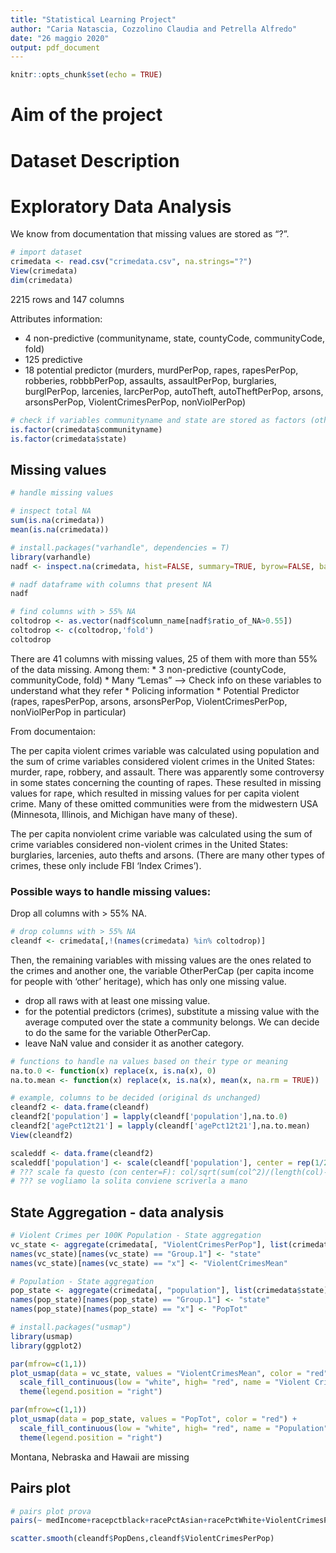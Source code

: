 ---
title: "Statistical Learning Project"
author: "Caria Natascia, Cozzolino Claudia and Petrella Alfredo"
date: "26 maggio 2020"
output: pdf_document
---

```{r setup, include=FALSE}
knitr::opts_chunk$set(echo = TRUE)
```

# Aim of the project

# Dataset Description

# Exploratory Data Analysis

We know from documentation that missing values are stored as "?".

```{r}
# import dataset
crimedata <- read.csv("crimedata.csv", na.strings="?")
View(crimedata)
dim(crimedata)
```
2215 rows and 147 columns

Attributes information:

* 4 non-predictive (communityname, state, countyCode, communityCode, fold)
* 125 predictive
* 18 potential predictor (murders, murdPerPop, rapes, rapesPerPop, robberies, robbbPerPop, assaults, assaultPerPop, burglaries,
  burglPerPop, larcenies, larcPerPop, autoTheft, autoTheftPerPop, arsons, arsonsPerPop, ViolentCrimesPerPop, nonViolPerPop)

```{r}
# check if variables communityname and state are stored as factors (others to check?)
is.factor(crimedata$communityname)
is.factor(crimedata$state)
```

## Missing values

```{r}
# handle missing values

# inspect total NA
sum(is.na(crimedata))
mean(is.na(crimedata))
```

```{r}
# install.packages("varhandle", dependencies = T)
library(varhandle)
nadf <- inspect.na(crimedata, hist=FALSE, summary=TRUE, byrow=FALSE, barplot=TRUE, na.value = NA)

# nadf dataframe with columns that present NA 
nadf
```

```{r}
# find columns with > 55% NA
coltodrop <- as.vector(nadf$column_name[nadf$ratio_of_NA>0.55])
coltodrop <- c(coltodrop,'fold')
coltodrop
```
There are 41 columns with missing values, 25 of them with more than 55% of the data missing.
Among them:
* 3 non-predictive (countyCode, communityCode, fold)
* Many "Lemas" ---> Check info on these variables to understand what they refer
* Policing information
* Potential Predictor (rapes, rapesPerPop, arsons, arsonsPerPop, ViolentCrimesPerPop, nonViolPerPop in particular)

From documentaion:

The per capita violent crimes variable was calculated using population and the sum of crime variables considered violent crimes in the 
United States: murder, rape, robbery, and assault. There was apparently some controversy in some states concerning the counting of
rapes. These resulted in missing values for rape, which resulted in missing values for per capita violent crime. Many of these omitted
communities were from the midwestern USA (Minnesota, Illinois, and Michigan have many of these).

The per capita nonviolent crime variable was calculated using the sum of crime variables considered non-violent crimes in the United
States: burglaries, larcenies, auto thefts and arsons. (There are many other types of crimes, these only include FBI 'Index Crimes').

### Possible ways to handle missing values:
Drop all columns with > 55% NA.

```{r}
# drop columns with > 55% NA
cleandf <- crimedata[,!(names(crimedata) %in% coltodrop)]
```

Then, the remaining variables with missing values are the ones related to the crimes and another one, the variable OtherPerCap (per
capita income for people with 'other' heritage), which has only one missing value.

* drop all raws with at least one missing value.
* for the potential predictors (crimes), substitute a missing value with the average computed over the state a community belongs. We can
  decide to do the same for the variable OtherPerCap.
* leave NaN value and consider it as another category.

```{r}
# functions to handle na values based on their type or meaning
na.to.0 <- function(x) replace(x, is.na(x), 0)
na.to.mean <- function(x) replace(x, is.na(x), mean(x, na.rm = TRUE))
```

```{r}
# example, columns to be decided (original ds unchanged)
cleandf2 <- data.frame(cleandf)
cleandf2['population'] = lapply(cleandf['population'],na.to.0)
cleandf2['agePct12t21'] = lapply(cleandf['agePct12t21'],na.to.mean)
View(cleandf2)
```

```{r}
scaleddf <- data.frame(cleandf2)
scaleddf['population'] <- scale(cleandf['population'], center = rep(1/2))
# ??? scale fa questo (con center=F): col/sqrt(sum(col^2)/(length(col)-1))
# ??? se vogliamo la solita conviene scriverla a mano
```


## State Aggregation - data analysis

```{r}
# Violent Crimes per 100K Population - State aggregation
vc_state <- aggregate(crimedata[, "ViolentCrimesPerPop"], list(crimedata$state), mean)
names(vc_state)[names(vc_state) == "Group.1"] <- "state"
names(vc_state)[names(vc_state) == "x"] <- "ViolentCrimesMean"
```

```{r}
# Population - State aggregation
pop_state <- aggregate(crimedata[, "population"], list(crimedata$state), sum)
names(pop_state)[names(pop_state) == "Group.1"] <- "state"
names(pop_state)[names(pop_state) == "x"] <- "PopTot"
```

```{r include=FALSE}
# install.packages("usmap")
library(usmap)
library(ggplot2)
```

```{r, fig.height = 3, fig.align = "center"}
par(mfrow=c(1,1))
plot_usmap(data = vc_state, values = "ViolentCrimesMean", color = "red") + 
  scale_fill_continuous(low = "white", high= "red", name = "Violent Crimes", label = scales::comma) + 
  theme(legend.position = "right")
```


```{r, fig.height = 3, fig.align = "center"}
par(mfrow=c(1,1))
plot_usmap(data = pop_state, values = "PopTot", color = "red") + 
  scale_fill_continuous(low = "white", high= "red", name = "Population", label = scales::comma) + 
  theme(legend.position = "right")
```
Montana, Nebraska and Hawaii are missing

## Pairs plot

```{r}
# pairs plot prova
pairs(~ medIncome+racepctblack+racePctAsian+racePctWhite+ViolentCrimesPerPop,data=cleandf)
```

```{r}
scatter.smooth(cleandf$PopDens,cleandf$ViolentCrimesPerPop)
```
